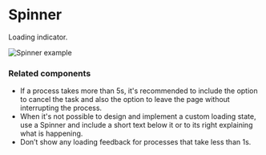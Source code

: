 # Spinner

Loading indicator.

![Spinner example](public/assets/overview-spinner.webp)

### Related components
<RelatedComponentList>
  <RelatedComponent
    title="Skeleton"
    description="Use only while the entire page loads and for up to 5s."
    href="/components/skeleton"
  />
  <RelatedComponent
    title="Custom loading state"
    description="Use animations, illustrations, or progress bars for a process that takes more than 5s or when the content that will load has an irregular shape, such as a graph."
    href="/"
  />
</RelatedComponentList>

- If a process takes more than 5s, it's recommended to include the option to cancel the task and also the option to leave the page without interrupting the process.
- When it's not possible to design and implement a custom loading state, use a Spinner and include a short text below it or to its right explaining what is happening.
- Don’t show any loading feedback for processes that take less than 1s.